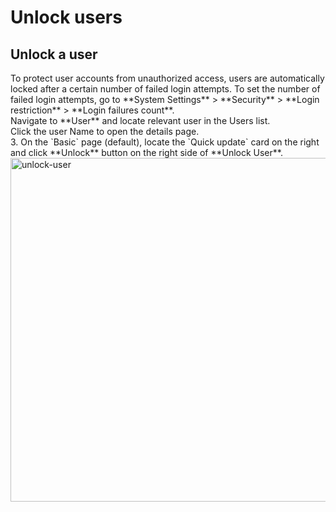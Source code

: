 # Unlock users

## Unlock a user

<Alert type="note">
To protect user accounts from unauthorized access, users are automatically locked after a certain number of failed login attempts.
To set the number of failed login attempts, go to **System Settings** > **Security** > **Login restriction** > **Login failures count**.
</Alert>

<Steps>
<div>
<Nav name="console" />
</div>

<div>
Navigate to **User** and locate relevant user in the Users list.
</div>

<div>
Click the user Name to open the details page.
</div>

<div>
3. On the `Basic` page (default), locate the `Quick update` card on the right and click **Unlock** button on the right side of **Unlock User**.
<img src="/images/docs/admin-guides/users/unlock-user.png" alt="unlock-user" width="550"/>
</div>

</Steps>